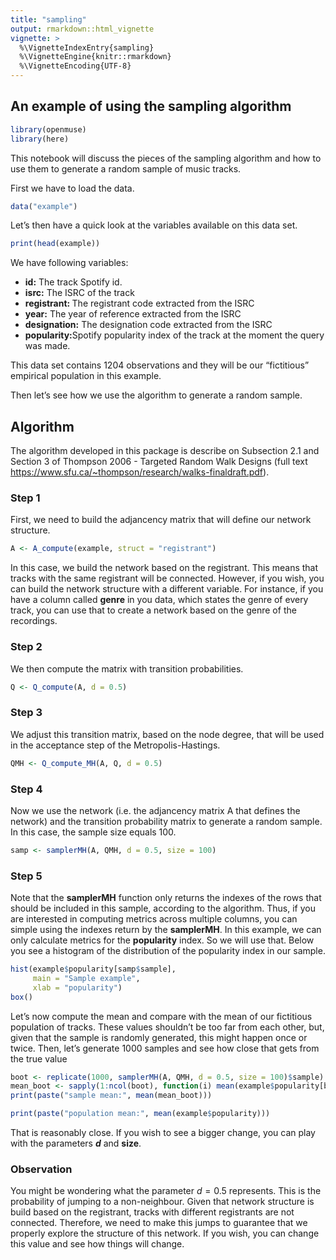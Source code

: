 ```yaml
---
title: "sampling"
output: rmarkdown::html_vignette
vignette: >
  %\VignetteIndexEntry{sampling}
  %\VignetteEngine{knitr::rmarkdown}
  %\VignetteEncoding{UTF-8}
---
```


## An example of using the sampling algorithm

```r
library(openmuse)
library(here)
```


This notebook will discuss the pieces of the sampling algorithm and how to use them to generate a random sample of music tracks.

First we have to load the data.

```r
data("example")
```

Let's then have a quick look at the variables available on this data set.

```r
print(head(example))
```

We have following variables:

  - **id:** The track Spotify id.
  - **isrc:** The ISRC of the track
  - **registrant: ** The registrant code extracted from the ISRC
  - **year:** The year of reference extracted from the ISRC
  - **designation:** The designation code extracted from the ISRC
  - **popularity:**Spotify popularity index of the track at the moment the query was made.
  
This data set contains 1204 observations and they will be our "fictitious" empirical population in this example.
  
Then let's see how we use the algorithm to generate a random sample.

## Algorithm

The algorithm developed in this package is describe on Subsection 2.1 and Section 3 of Thompson 2006 - Targeted Random Walk Designs (full text <https://www.sfu.ca/~thompson/research/walks-finaldraft.pdf>). 


### Step 1

First, we need to build the adjancency matrix that will define our network structure.

```r
A <- A_compute(example, struct = "registrant")
```

In this case, we build the network based on the registrant. This means that tracks with the same registrant will be connected. However, if you wish, you can build the network structure with a different variable. For instance, if you have a column called **genre** in you data, which states the genre of every track, you can use that to create a network based on the genre of the recordings.

### Step 2

We then compute the matrix with transition probabilities.

```r
Q <- Q_compute(A, d = 0.5)
```

### Step 3

We adjust this transition matrix, based on the node degree, that will be used in the acceptance step of the Metropolis-Hastings. 

```r
QMH <- Q_compute_MH(A, Q, d = 0.5)
```


### Step 4

Now we use the network (i.e. the adjancency matrix A that defines the network) and the transition probability matrix to generate a random sample. In this case, the sample size equals 100.

```r
samp <- samplerMH(A, QMH, d = 0.5, size = 100)
```

### Step 5

Note that the **samplerMH** function only returns the indexes of the rows that should be included in this sample, according to the algorithm. Thus, if you are interested in computing metrics across multiple columns, you can simple using the indexes return by the **samplerMH**. In this example, we can only calculate metrics for the **popularity** index. So we will use that. Below you see a histogram of the distribution of the popularity index in our sample.

```r
hist(example$popularity[samp$sample],
     main = "Sample example",
     xlab = "popularity")
box()
```

Let's now compute the mean and compare with the mean of our fictitious population of tracks. These values shouldn't be too far from each other, but, given that the sample is randomly generated, this might happen once or twice. Then, let's generate 1000 samples and see how close that gets from the true value

```r
boot <- replicate(1000, samplerMH(A, QMH, d = 0.5, size = 100)$sample)
mean_boot <- sapply(1:ncol(boot), function(i) mean(example$popularity[boot[,i]]))
print(paste("sample mean:", mean(mean_boot)))
```

```r
print(paste("population mean:", mean(example$popularity)))
```

That is reasonably close. If you wish to see a bigger change, you can play with the parameters **$d$** and **size**.

### Observation

You might be wondering what the parameter $d = 0.5$ represents. This is the probability of jumping to a non-neighbour. Given that network structure is build based on the registrant, tracks with different registrants are not connected. Therefore, we need to make this jumps to guarantee that we properly explore the structure of this network. If you wish, you can change this value and see how things will change.